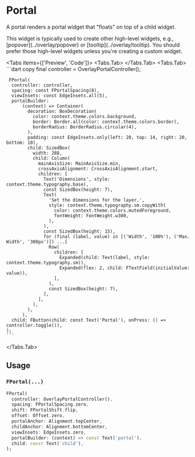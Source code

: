 
# Portal

A portal renders a portal widget that "floats" on top of a child widget.

<LinkBadgeGroup>
    <LinkBadge label="API Reference" href="https://pub.dev/documentation/forui/latest/forui.foundation/FPortal-class.html"/>
</LinkBadgeGroup>

<Callout type="info">
  This widget is typically used to create other high-level widgets, e.g., [popover](../overlay/popover) or
  [tooltip](../overlay/tooltip). You should prefer those high-level widgets unless you're creating a custom widget.
</Callout>

<Tabs items={['Preview', 'Code']}>
  <Tabs.Tab>
    <Widget name='portal' query={{}} height={500}/>
  </Tabs.Tab>
  <Tabs.Tab>
    ```dart copy
    final controller = OverlayPortalController();

     FPortal(
      controller: controller,
      spacing: const FPortalSpacing(8),
      viewInsets: const EdgeInsets.all(5),
      portalBuilder:
          (context) => Container(
            decoration: BoxDecoration(
              color: context.theme.colors.background,
              border: Border.all(color: context.theme.colors.border),
              borderRadius: BorderRadius.circular(4),
            ),
            padding: const EdgeInsets.only(left: 20, top: 14, right: 20, bottom: 10),
            child: SizedBox(
              width: 288,
              child: Column(
                mainAxisSize: MainAxisSize.min,
                crossAxisAlignment: CrossAxisAlignment.start,
                children: [
                  Text('Dimensions', style: context.theme.typography.base),
                  const SizedBox(height: 7),
                  Text(
                    'Set the dimensions for the layer.',
                    style: context.theme.typography.sm.copyWith(
                      color: context.theme.colors.mutedForeground,
                      fontWeight: FontWeight.w300,
                    ),
                  ),
                  const SizedBox(height: 15),
                  for (final (label, value) in [('Width', '100%'), ('Max. Width', '300px')]) ...[
                    Row(
                      children: [
                        Expanded(child: Text(label, style: context.theme.typography.sm)),
                        Expanded(flex: 2, child: FTextField(initialValue: value)),
                      ],
                    ),
                    const SizedBox(height: 7),
                  ],
                ],
              ),
            ),
          ),
      child: FButton(child: const Text('Portal'), onPress: () => controller.toggle()),
    );
    ```

  </Tabs.Tab>
</Tabs>

## Usage

### `FPortal(...)`

```dart copy
FPortal(
  controller: OverlayPortalController(),
  spacing: FPortalSpacing.zero,
  shift: FPortalShift.flip,
  offset: Offset.zero,
  portalAnchor: Alignment.topCenter,
  childAnchor: Alignment.bottomCenter,
  viewInsets: EdgeInsets.zero,
  portalBuilder: (context) => const Text('portal'),
  child: const Text('child'),
);
```
